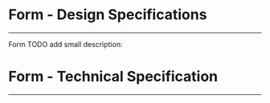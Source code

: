 
<Meta title="ODS Components/Form/Form [organism]/Specifications" />

# Form - Design Specifications
----

Form TODO add small description:
<div>
  <osds-form>
  </osds-form>
</div>

# Form - Technical Specification
----

<Specifications />
